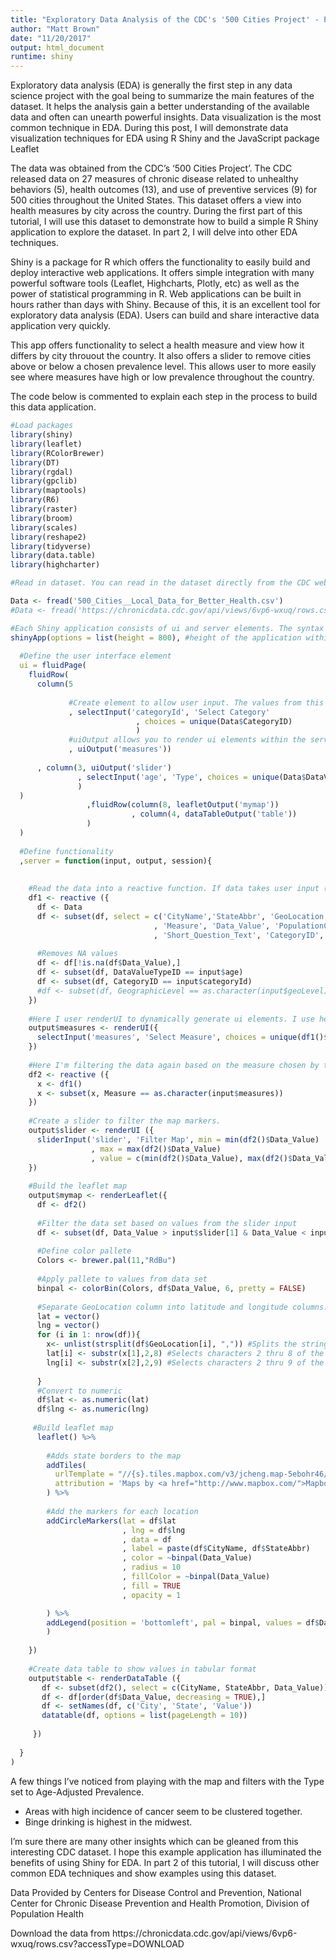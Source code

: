 ```yaml
---
title: "Exploratory Data Analysis of the CDC's '500 Cities Project' - Part 1"
author: "Matt Brown"
date: "11/20/2017"
output: html_document
runtime: shiny
---
```


Exploratory data analysis (EDA) is generally the first step in any data science project with the goal being to summarize the main features of the dataset. It helps the analysis gain a better understanding of the available data and often can unearth powerful insights. Data visualization is the most common technique in EDA. During this post, I will demonstrate data visualization techniques for EDA using R Shiny and the JavaScript package Leaflet

The data was obtained from the CDC's '500 Cities Project'. The CDC released data on 27 measures of chronic disease related to unhealthy behaviors (5), health outcomes (13), and use of preventive services (9) for 500 cities throughout the United States. This dataset offers a view into health measures by city across the country. During the first part of this tutorial, I will use this dataset to demonstrate how to build a simple R Shiny application to explore the dataset. In part 2, I will delve into other EDA techniques.

Shiny is a package for R which offers the functionality to easily build and deploy interactive web applications. It offers simple integration with many powerful software tools (Leaflet, Highcharts, Plotly, etc) as well as the power of statistical programming in R. Web applications can be built in hours rather than days with Shiny. Because of this, it is an excellent tool for exploratory data analysis (EDA). Users can build and share interactive data application very quickly. 

This app offers functionality to select a health measure and view how it differs by city throuout the country. It also offers a slider to remove cities above or below a chosen prevalence level. This allows user to more easily see where measures have high or low prevalence throughout the country.

The code below is commented to explain each step in the process to build this data application.


```r

#Load packages
library(shiny)
library(leaflet)
library(RColorBrewer)
library(DT)
library(rgdal)
library(gpclib)
library(maptools)
library(R6)
library(raster)
library(broom)
library(scales)
library(reshape2)
library(tidyverse)
library(data.table)
library(highcharter)

#Read in dataset. You can read in the dataset directly from the CDC website. I choose not to in this case because it is large and takes a long time to download.

Data <- fread('500_Cities__Local_Data_for_Better_Health.csv')
#Data <- fread('https://chronicdata.cdc.gov/api/views/6vp6-wxuq/rows.csv?accessType=DOWNLOAD')
```


```r

#Each Shiny application consists of ui and server elements. The syntax to launch an application is shinyApp(ui, server)
shinyApp(options = list(height = 800), #height of the application within the Rmarkdown document
  
  #Define the user interface element
  ui = fluidPage(
    fluidRow(
      column(5
             
             #Create element to allow user input. The values from this input are accessed in the server function via input$categoryId
             , selectInput('categoryId', 'Select Category'
                            , choices = unique(Data$CategoryID)
                            )
             #uiOutput allows you to render ui elements within the server function. This offers you more flexibility in defining the user-interface.
             , uiOutput('measures'))
      
      , column(3, uiOutput('slider')
               , selectInput('age', 'Type', choices = unique(Data$DataValueTypeID))
               )
  )
                 ,fluidRow(column(8, leafletOutput('mymap'))
                           , column(4, dataTableOutput('table'))
                 )
  )
  
  #Define functionality
  ,server = function(input, output, session){
    
    
    #Read the data into a reactive function. If data takes user input (reactive values), then it must be contained within a reactive function. I use this reactive function to filter the data set. A reactive function always returns the final line of code.
    df1 <- reactive ({
      df <- Data
      df <- subset(df, select = c('CityName','StateAbbr', 'GeoLocation', 'Year'
                                , 'Measure', 'Data_Value', 'PopulationCount', 'GeographicLevel'
                                , 'Short_Question_Text', 'CategoryID', 'DataValueTypeID'))
      
      #Removes NA values
      df <- df[!is.na(df$Data_Value),]
      df <- subset(df, DataValueTypeID == input$age)
      df <- subset(df, CategoryID == input$categoryId)
      #df <- subset(df, GeographicLevel == as.character(input$geoLevel))
    })
    
    #Here I user renderUI to dynamically generate ui elements. I use here because I only want to show the measures within the category the user selects. Because this takes user input, the ui must be generated within the server function.
    output$measures <- renderUI({
      selectInput('measures', 'Select Measure', choices = unique(df1()$Measure))
    })
    
    #Here I'm filtering the data again based on the measure chosen by the user. I couldn't do this in df1 because I first filtered the data based on category to reduce the options within the measures selectInput.
    df2 <- reactive ({
      x <- df1()
      x <- subset(x, Measure == as.character(input$measures))
    })
    
    #Create a slider to filter the map markers. 
    output$slider <- renderUI ({
      sliderInput('slider', 'Filter Map', min = min(df2()$Data_Value) 
                  , max = max(df2()$Data_Value)
                  , value = c(min(df2()$Data_Value), max(df2()$Data_Value)))
    })
    
    #Build the leaflet map
    output$mymap <- renderLeaflet({
      df <- df2()
      
      #Filter the data set based on values from the slider input
      df <- subset(df, Data_Value > input$slider[1] & Data_Value < input$slider[2])
      
      #Define color pallete
      Colors <- brewer.pal(11,"RdBu")
      
      #Apply pallete to values from data set
      binpal <- colorBin(Colors, df$Data_Value, 6, pretty = FALSE)
      
      #Separate GeoLocation column into latitude and longitude columns. Required for leaflet
      lat = vector()
      lng = vector()
      for (i in 1: nrow(df)){
        x<- unlist(strsplit(df$GeoLocation[i], ",")) #Splits the string at the comma
        lat[i] <- substr(x[1],2,8) #Selects characters 2 thru 8 of the string for latitude
        lng[i] <- substr(x[2],2,9) #Selects characters 2 thru 9 of the string for longitude
        
      }
      #Convert to numeric
      df$lat <- as.numeric(lat)
      df$lng <- as.numeric(lng)
      
     #Build leaflet map
      leaflet() %>%
        
        #Adds state borders to the map
        addTiles(
          urlTemplate = "//{s}.tiles.mapbox.com/v3/jcheng.map-5ebohr46/{z}/{x}/{y}.png",
          attribution = 'Maps by <a href="http://www.mapbox.com/">Mapbox</a>'
        ) %>%
        
        #Add the markers for each location
        addCircleMarkers(lat = df$lat
                         , lng = df$lng
                         , data = df
                         , label = paste(df$CityName, df$StateAbbr)
                         , color = ~binpal(Data_Value)
                         , radius = 10
                         , fillColor = ~binpal(Data_Value)
                         , fill = TRUE
                         , opacity = 1

        ) %>%
        addLegend(position = 'bottomleft', pal = binpal, values = df$Data_Value
        )
      
    })
    
    #Create data table to show values in tabular format
    output$table <- renderDataTable ({
       df <- subset(df2(), select = c(CityName, StateAbbr, Data_Value))
       df <- df[order(df$Data_Value, decreasing = TRUE),]
       df <- setNames(df, c('City', 'State', 'Value'))
       datatable(df, options = list(pageLength = 10))
    
     })
    
  }
)


```

A few things I've noticed from playing with the map and filters with the Type set to Age-Adjusted Prevalence. 

* Areas with high incidence of cancer seem to be clustered together. 
* Binge drinking is highest in the midwest.

I'm sure there are many other insights which can be gleaned from this interesting CDC dataset. I hope this example application has illuminated the benefits of using Shiny for EDA. In part 2 of this tutorial, I will discuss other common EDA techniques and show examples using this dataset.



Data Provided by
Centers for Disease Control and Prevention, National Center for Chronic Disease Prevention and Health Promotion, Division of Population Health

Download the data from https://chronicdata.cdc.gov/api/views/6vp6-wxuq/rows.csv?accessType=DOWNLOAD
